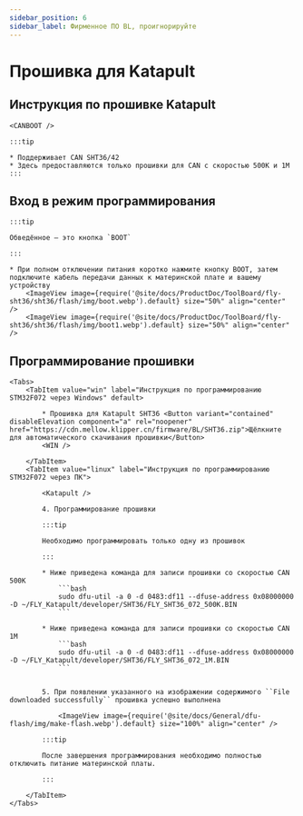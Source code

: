 ```yaml
---
sidebar_position: 6
sidebar_label: Фирменное ПО BL, проигнорируйте
---
```







# Прошивка для Katapult

## Инструкция по прошивке Katapult

    <CANBOOT />

    :::tip

    * Поддерживает CAN SHT36/42
    * Здесь предоставляются только прошивки для CAN с скоростью 500K и 1M
    :::

## Вход в режим программирования

    :::tip

    Обведённое — это кнопка `BOOT`

    :::

    * При полном отключении питания коротко нажмите кнопку BOOT, затем подключите кабель передачи данных к материнской плате и вашему устройству
        <ImageView image={require('@site/docs/ProductDoc/ToolBoard/fly-sht36/sht36/flash/img/boot.webp').default} size="50%" align="center" />
        <ImageView image={require('@site/docs/ProductDoc/ToolBoard/fly-sht36/sht36/flash/img/boot1.webp').default} size="50%" align="center" />

## Программирование прошивки
    <Tabs>
        <TabItem value="win" label="Инструкция по программированию STM32F072 через Windows" default>

            * Прошивка для Katapult SHT36 <Button variant="contained" disableElevation component="a" rel="noopener" href="https://cdn.mellow.klipper.cn/firmware/BL/SHT36.zip">Щёлкните для автоматического скачивания прошивки</Button>
            <WIN />
            
        </TabItem>
        <TabItem value="linux" label="Инструкция по программированию STM32F072 через ПК">

            <Katapult />

            4. Программирование прошивки

            :::tip

            Необходимо программировать только одну из прошивок

            :::

            * Ниже приведена команда для записи прошивки со скоростью CAN 500K
                ```bash
                sudo dfu-util -a 0 -d 0483:df11 --dfuse-address 0x08000000 -D ~/FLY_Katapult/developer/SHT36/FLY_SHT36_072_500K.BIN
                ```
                       
            * Ниже приведена команда для записи прошивки со скоростью CAN 1M
                ```bash
                sudo dfu-util -a 0 -d 0483:df11 --dfuse-address 0x08000000 -D ~/FLY_Katapult/developer/SHT36/FLY_SHT36_072_1M.BIN
                ```


            5. При появлении указанного на изображении содержимого ``File downloaded successfully`` прошивка успешно выполнена

                <ImageView image={require('@site/docs/General/dfu-flash/img/make-flash.webp').default} size="100%" align="center" />

            :::tip

            После завершения программирования необходимо полностью отключить питание материнской платы.

            :::

        </TabItem>
    </Tabs>
